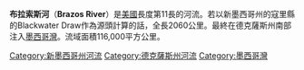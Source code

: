 {{Geobox|River
| name = 布拉索斯河
| category = 德克薩斯州
| image = Brazos River below Possum Kingdom Lake, Palo Pinto County, Texas.jpg
| image_caption = 布拉索斯河流經{{tsl|en|Possum Kingdom Lake||Possum Kingdom Lake}}河段 (德克薩斯州帕洛平托郡)
| image_size = 280
| country = [[美国|美国]]
| state = [[德克萨斯州|德克萨斯州]]
| source = {{tsl|en|Llano Estacado||Llano Estacado}}
| source_confluence = [[斯通沃爾縣_(德克薩斯州)|斯通沃爾縣 (德克薩斯州)]]
| source_confluence_location =
| source_confluence_elevation = 453
| source_confluence_coordinates = {{coord|33|16|07|N|100|0|37|W|display=inline}}
| source_confluence_coordinates_note = <ref name=GNIS>{{Gnis|1384148|Brazos River}}</ref>
| mouth = [[墨西哥湾|墨西哥湾]]
| mouth_location = [[布拉佐里亞縣|布拉佐里亞縣]]
| mouth_elevation = 0
| capital_coordinates = 
| mouth_coordinates = {{coord|28|52|33|N|95|22|42|W|display=inline,title}}
| mouth_coordinates_note = <ref name=GNIS/>
| length = 1352
| watershed = 116000
| discharge = 237.5
| discharge_location = {{tsl|en|Rosharon, Texas||Rosharon, TX}}
| discharge_max = 2390
| discharge_min = 0.76
| map = Brazos watershed.png
| map_caption = 布拉索斯河流域
| website =[http://www.tshaonline.org/handbook/online/articles/rnb07 Handbook of Texas: Brazos River]
}}
'''布拉索斯河'''（'''Brazos River'''）是[[美國|美國]]長度第11長的河流。若以新墨西哥州的寇里縣的Blackwater Draw作為源頭計算的話，全長2060公里。最終在德克薩斯州南部注入[[墨西哥灣|墨西哥灣]]。流域面積116,000平方公里。

{{DEFAULTSORT:Brazos River}}

[[Category:新墨西哥州河流|Category:新墨西哥州河流]]
[[Category:德克薩斯州河流|Category:德克薩斯州河流]]
[[Category:墨西哥灣|Category:墨西哥灣]]